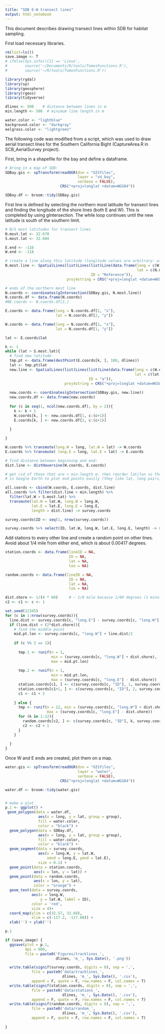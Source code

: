 ```yaml
---
title: "SDB E-W transect lines"
output: html_notebook
---
```


This document describes drawing transect lines within SDB for habitat sampling.

First load necessary libraries.
```r
rm(list=ls())
save.image <- T
# ifelse(Sys.info()[1] == 'Linux',
#        source('~/Documents/R/tools/TomosFunctions.R'),
#        source('~/R/tools/TomosFunctions.R'))

library(rgdal)
library(sp)
library(geosphere)
library(rgeos)
library(tidyverse)

dlines <- 500    # distance between lines in m
min.length <- 500  # minimum line length in m

water.color <- "lightblue"
background.color <- "darkgray"
eelgrass.color <- "lightgreen"

```

The following code was modified from a script, which was used to draw aerial transect lines for the Southern California Bight (CaptureArea.R in SCB_AerialSurvey project).

First, bring in a shapefile for the bay and define a dataframe. 
```r

# Bring in a map of SDB:
SDBay.gis <- spTransform(readOGR(dsn = "GISfiles",
                                 layer = "sd_bay",
                                 verbose = FALSE),
                         CRS("+proj=longlat +datum=WGS84"))

SDBay.df <- broom::tidy(SDBay.gis)
```


First line is defined by selecting the northern most latitude for transect lines and finding the longitude of the shore lines (both E and W). This is completed by using gIntersection.  The while loop continues until the new latitude is south of the southern limit. 
```r
# N/S most latitudes for transect lines
N.most.lat <- 32.670
S.most.lat <- 32.604

E.end <- -116
W.end <- -118

# create a line along this latitude (longitude values are arbitrary: wide enough to cover SDB):
N.most.line <- SpatialLines(list(Lines(list(Line(data.frame(long = c(W.end, E.end),
                                                            lat = c(N.most.lat, N.most.lat)))), 
                                       ID = "Reference")),
                            proj4string = CRS("+proj=longlat +datum=WGS84"))

# ends of the northern most line
N.coords <- coordinates(gIntersection(SDBay.gis, N.most.line))
N.coords.df <- data.frame(N.coords)
#NE.coords <- N.coords.df[2,]

E.coords <- data.frame(long = N.coords.df[2, "x"],
                       lat = N.coords.df[2, "y"])

W.coords <- data.frame(long = N.coords.df[1, "x"],
                       lat = N.coords.df[1, "y"])

lat <- E.coords$lat

k <- 1
while (lat > S.most.lat){
  # find new latitude
  tmp.pt <- data.frame(destPoint(E.coords[k, ], 180, dlines))
  lat <- tmp.pt$lat
  new.line <- SpatialLines(list(Lines(list(Line(data.frame(long = c(W.end, E.end),
                                                           lat = c(lat, lat)))),
                                      ID = "a")),
                           proj4string = CRS("+proj=longlat +datum=WGS84"))
  
  new.coords <- coordinates(gIntersection(SDBay.gis, new.line))
  new.coords.df <- data.frame(new.coords)
  
  for (c in seq(1, ncol(new.coords.df), by = 2)){
    k <- k + 1
    W.coords[k, ] <- new.coords.df[1, c:(c+1)]
    E.coords[k, ] <- new.coords.df[2, c:(c+1)]
    
  }

}

W.coords %>% transmute(long.W = long, lat.W = lat) -> W.coords
E.coords %>% transmute( long.E = long, lat.E = lat) -> E.coords

# find distance between beginning and end:
dist.line <- distHaversine(W.coords, E.coords)

# get rid of those that are < min.length m, then reorder lat/lon so that I can copy and paste
# in Google Earth to plot end points easily (they like lat, long pairs, not long, lat)

all.coords <- cbind(W.coords, E.coords, dist.line)
all.coords %>% filter(dist.line > min.length) %>%
  filter(lat.W > S.most.lat) %>%
  transmute(lat.W = lat.W, long.W = long.W,
            lat.E = lat.E, long.E = long.E,
            length = dist.line) -> survey.coords

survey.coords$ID <- seq(1, nrow(survey.coords))

survey.coords %>% select(ID, lat.W, long.W, lat.E, long.E, length) -> survey.coords
```

Add stations to every other line and create a random point on other lines. Avoid about 1/4 mile from either end, which is about 0.00417 degrees.

```r

station.coords <- data.frame(lineID = NA,
                             ID = NA,
                             lat = NA,
                             lon = NA)

random.coords <- data.frame(lineID = NA,
                             ID = NA,
                             lat = NA,
                             lon = NA)

dist.shore <- 1/(8 * 60)     # ~ 1/8 mile because 1/60 degrees (1 minute) is about a mile
c2 <- c1 <- c <- 1

set.seed(12345)
for (c in 1:nrow(survey.coords)){
  line.dist <- survey.coords[c, "long.E"] - survey.coords[c, "long.W"]
  if (line.dist > (2*dist.shore)){
    # find the middle point
    mid.pt.lon <- survey.coords[c, "long.W"] + line.dist/2
    
    if (c %% 2 == 1){
      
      tmp.1 <- runif(n = 1, 
                     min = (survey.coords[c, "long.W"] + dist.shore), 
                     max = mid.pt.lon)
      
      tmp.2 <- runif(n = 1, 
                     min = mid.pt.lon, 
                     max = (survey.coords[c, "long.E"] - dist.shore))
      station.coords[c1, ] <- c(survey.coords[c, "ID"], 1, survey.coords[c, "lat.W"], tmp.1)  
      station.coords[c1+1, ] <- c(survey.coords[c, "ID"], 2, survey.coords[c, "lat.W"], tmp.2)  
      c1 <- c1 + 2
      
    } else {
      tmp <- runif(n = 12, min = (survey.coords[c, "long.W"] + dist.shore), 
                   max = (survey.coords[c, "long.E"] - dist.shore))
      for (k in 1:12){
        random.coords[c2, ] <- c(survey.coords[c, "ID"], k, survey.coords[c, "lat.W"], tmp[k]) 
        c2 <- c2 + 1
      }
    }
    
  }
}


```



Once W and E ends are created, plot them on a map.

```r
water.gis <- spTransform(readOGR(dsn = "GISfiles",
                                 layer = "water",
                                 verbose = FALSE),
                         CRS("+proj=longlat +datum=WGS84"))

water.df <- broom::tidy(water.gis)


# make a plot
p.1 <- ggplot() +
 geom_polygon(data = water.df,
               aes(x = long, y = lat, group = group),
               fill = water.color,
               color = "black") +
  geom_polygon(data = SDBay.df,
               aes(x = long, y = lat, group = group),
               fill = water.color,
               color = "black") +
  geom_segment(data = survey.coords,
               aes(x = long.W, y = lat.W,
                   xend = long.E, yend = lat.E),
               size = 0.1) +
  geom_point(data = station.coords,
             aes(x = lon, y = lat)) + 
  geom_point(data = random.coords,
             aes(x = lon, y = lat),
             color = "orange") + 
  geom_text(data = survey.coords,
            aes(x = long.W,
                y = lat.W, label = ID),
            color = 'red',
            size = 4)+
  coord_map(ylim = c(32.57, 32.68),
            xlim = c(-117.2, -117.08)) +
  xlab('') + ylab('')

p.1

if (save.image) {
  ggsave(plot = p.1,
         dpi = 600,
         file = paste0('Figures/tracklines_', 
                       dlines, 'm_', Sys.Date(), '.png'))

  write.table(signif(survey.coords, digits = 8), sep = ',',
            file = paste0('data/tracklines_', 
                          dlines, 'm_', Sys.Date(), '.csv'),
            append = F, quote = F, row.names = F, col.names = T)
  write.table(signif(station.coords, digits = 8), sep = ',',
            file = paste0('data/stations_', 
                          dlines, 'm_', Sys.Date(), '.csv'),
            append = F, quote = F, row.names = F, col.names = T)
  write.table(signif(random.coords, digits = 8), sep = ',',
            file = paste0('data/random_', 
                          dlines, 'm_', Sys.Date(), '.csv'),
            append = F, quote = F, row.names = F, col.names = T)
  
}

```

